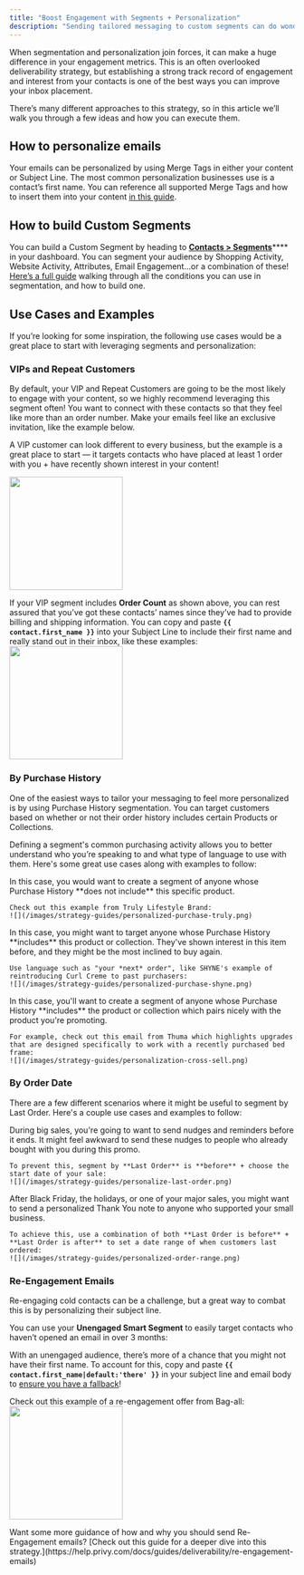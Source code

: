 ```yaml
---
title: "Boost Engagement with Segments + Personalization"
description: "Sending tailored messaging to custom segments can do wonders for your engagement and improve inbox placement over time."
---
```


When segmentation and personalization join forces, it can make a huge difference in your engagement metrics. This is an often overlooked deliverability strategy, but establishing a strong track record of engagement and interest from your contacts is one of the best ways you can improve your inbox placement. 

There’s many different approaches to this strategy, so in this article we’ll walk you through a few ideas and how you can execute them.

## How to personalize emails

Your emails can be personalized by using Merge Tags in either your content or Subject Line. The most common personalization businesses use is a contact’s first name. You can reference all supported Merge Tags and how to insert them into your content [in this guide](https://help.privy.com/docs/learn/content/personalization-tags).

## How to build Custom Segments

You can build a Custom Segment by heading to [**Contacts > Segments**](https://dashboard.privy.com/segments)\*\*\*\* in your dashboard. You can segment your audience by Shopping Activity, Website Activity, Attributes, Email Engagement…or a combination of these! [Here’s a full guide](https://help.privy.com/docs/learn/email-campaigns/segmentation#custom-segments) walking through all the conditions you can use in segmentation, and how to build one.

## Use Cases and Examples

If you’re looking for some inspiration, the following use cases would be a great place to start with leveraging segments and personalization:

### VIPs and Repeat Customers

By default, your VIP and Repeat Customers are going to be the most likely to engage with your content, so we highly recommend leveraging this segment often! You want to connect with these contacts so that they feel like more than an order number. Make your emails feel like an exclusive invitation, like the example below.

A VIP customer can look different to every business, but the example is a great place to start — it targets contacts who have placed at least 1 order with you + have recently shown interest in your content!

<img height="200" src="/images/strategy-guides/personalized-vip.png" />

If your VIP segment includes **Order Count** as shown above, you can rest assured that you’ve got these contacts’ names since they’ve had to provide billing and shipping information. You can copy and paste **`{{ contact.first_name }}`** into your Subject Line to include their first name and really stand out in their inbox, like these examples:
<img height="200" src="/images/strategy-guides/personalized-subject-lines.png" />

### By Purchase History

One of the easiest ways to tailor your messaging to feel more personalized is by using Purchase History segmentation. You can target customers based on whether or not their order history includes certain Products or Collections.

Defining a segment's common purchasing activity allows you to better understand who you’re speaking to and what type of language to use with them. Here's some great use cases along with examples to follow:

<AccordionGroup>
  <Accordion title="Looking to motivate someone's first order of a product?" defaultOpen={false}>
    In this case, you would want to create a segment of anyone whose Purchase History **does not include** this specific product.&#x20;

    Check out this example from Truly Lifestyle Brand:
    ![](/images/strategy-guides/personalized-purchase-truly.png)
  </Accordion>

  <Accordion title="Releasing a new variant, formula, or version of a best seller?" defaultOpen={false}>
    In this case, you might want to target anyone whose Purchase History **includes** this product or collection. They've shown interest in this item before, and they might be the most inclined to buy again.

    Use language such as "your *next* order", like SHYNE's example of reintroducing Curl Creme to past purchasers:
    ![](/images/strategy-guides/personalized-purchase-shyne.png)
  </Accordion>

  <Accordion title="Want to cross sell something that would go well with a popular product?" defaultOpen={false}>
    In this case, you'll want to create a segment of anyone whose Purchase History **includes** the product or collection which pairs nicely with the product you're promoting.

    For example, check out this email from Thuma which highlights upgrades that are designed specifically to work with a recently purchased bed frame:
    ![](/images/strategy-guides/personalization-cross-sell.png)
  </Accordion>
</AccordionGroup>

### By Order Date

There are a few different scenarios where it might be useful to segment by Last Order. Here's a couple use cases and examples to follow:

<AccordionGroup>
  <Accordion title="Follow up with customers who haven't shopped during your sale yet." defaultOpen={false}>
    During big sales, you're going to want to send nudges and reminders before it ends. It might feel awkward to send these nudges to people who already bought with you during this promo.



    To prevent this, segment by **Last Order** is **before** + choose the start date of your sale:
    ![](/images/strategy-guides/personalize-last-order.png)


  </Accordion>

  <Accordion title="Send a &#x22;Thank You&#x22; note to customers who shopped with you during a big sale." defaultOpen={false}>
    After Black Friday, the holidays, or one of your major sales, you might want to send a personalized Thank You note to anyone who supported your small business.

    To achieve this, use a combination of both **Last Order is before** + **Last Order is after** to set a date range of when customers last ordered:
    ![](/images/strategy-guides/personalized-order-range.png)

  </Accordion>
</AccordionGroup>

### Re-Engagement Emails

Re-engaging cold contacts can be a challenge, but a great way to combat this is by personalizing their subject line.

You can use your **Unengaged Smart Segment** to easily target contacts who haven’t opened an email in over 3 months:

With an unengaged audience, there’s more of a chance that you might not have their first name. To account for this, copy and paste **`{{ contact.first_name|default:'there' }}`** in your subject line and email body to [ensure you have a fallback](https://help.privy.com/docs/learn/content/personalization-tags#default-or-fallback-values)!

Check out this example of a re-engagement offer from Bag-all:
<img height="200" src="/images/strategy-guides/personalized-unengaged.png" />

<Tip>
  Want some more guidance of how and why you should send Re-Engagement emails? [Check out this guide for a deeper dive into this strategy.](https://help.privy.com/docs/guides/deliverability/re-engagement-emails)
</Tip>